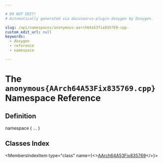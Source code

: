 ```yaml
---

# DO NOT EDIT!
# Automatically generated via docusaurus-plugin-doxygen by Doxygen.

slug: /api/namespaces/anonymous-aarch64a53fix835769-cpp-
custom_edit_url: null
keywords:
  - doxygen
  - reference
  - namespace

---
```





# The `anonymous{AArch64A53Fix835769.cpp}` Namespace Reference

<DoxygenPage pluginConfig={pluginConfig}>



## Definition

<CodeBlock>namespace &#123; ... &#125;</CodeBlock>

## Classes Index

<MembersIndex>

<MembersIndexItem
  type="class"
  name={<><a href="/docs/api/classes/anonymous-namespace-aarch64a53fix835769-cpp-/aarch64a53fix835769">AArch64A53Fix835769</a></>}>
</MembersIndexItem>

</MembersIndex>


</DoxygenPage>
